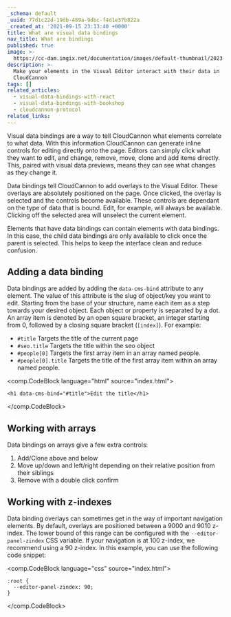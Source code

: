 ```yaml
---
_schema: default
_uuid: 77d1c22d-19db-489a-9dbc-f4d1e37b822a
_created_at: '2021-09-15 23:13:40 +0000'
title: What are visual data bindings
nav_title: What are bindings
published: true
image: >-
  https://cc-dam.imgix.net/documentation/images/default-thumbnail/2023-Q4/CloudCannon-Documentation-Thumbnail.png
description: >-
  Make your elements in the Visual Editor interact with their data in
  CloudCannon
tags: []
related_articles:
  - visual-data-bindings-with-react
  - visual-data-bindings-with-bookshop
  - cloudcannon-protocol
related_links:
---
```

Visual data bindings are a way to tell CloudCannon what elements correlate to what data. With this information CloudCannon can generate inline controls for editing directly onto the page. Editors can simply click what they want to edit, and change, remove, move, clone and add items directly. This, paired with visual data previews, means they can see what changes as they change it.

Data bindings tell CloudCannon to add overlays to the Visual Editor. These overlays are absolutely positioned on the page. Once clicked, the overlay is selected and the controls become available. These controls are dependant on the type of data that is bound. Edit, for example, will always be available. Clicking off the selected area will unselect the current element.

Elements that have data bindings can contain elements with data bindings. In this case, the child data bindings are only available to click once the parent is selected. This helps to keep the interface clean and reduce confusion.

## Adding a data binding
Data bindings are added by adding the `data-cms-bind` attribute to any element. The value of this attribute is the slug of object/key you want to edit. Starting from the base of your structure, name each item as a step towards your desired object. Each object or property is separated by a dot. An array item is denoted by an open square bracket, an integer starting from 0, followed by a closing square bracket (`[index]`). For example:
- `#title` Targets the title of the current page
- `#seo.title` Targets the title within the seo object
- `#people[0]` Targets the first array item in an array named people.
- `#people[0].title` Targets the title of the first array item within an array named people.

<comp.CodeBlock language="html" source="index.html">
```
<h1 data-cms-bind="#title">Edit the title</h1>
```
</comp.CodeBlock>

## Working with arrays
Data bindings on arrays give a few extra controls:

1. Add/Clone above and below
2. Move up/down and left/right depending on their relative position from their siblings
3. Remove with a double click confirm

## Working with z-indexes
Data binding overlays can sometimes get in the way of important navigation elements. By default, overlays are positioned between a 9000 and 9010 z-index. The lower bound of this range can be configured with the `--editor-panel-zindex` CSS variable. If your navigation is at 100 z-index, we recommend using a 90 z-index. In this example, you can use the following code snippet:

<comp.CodeBlock language="css" source="index.html">
```
:root {
  --editor-panel-zindex: 90;
}
```
</comp.CodeBlock>
